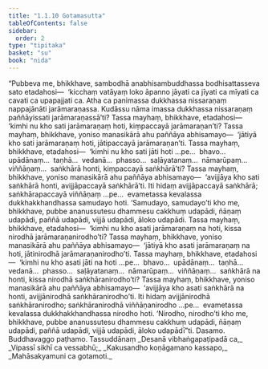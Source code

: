 ```yaml
---
title: "1.1.10 Gotamasutta"
tableOfContents: false
sidebar:
  order: 2
type: "tipitaka"
basket: "su"
book: "nida"
---
```



<DynamicBreadcrumb />

<Division number="10" book="nida" bookNo="12" page="251">

<Paragraph number="58" book="nida">
“Pubbeva me, bhikkhave, sambodhā anabhisambuddhassa bodhisattasseva sato etadahosi—  ‘kicchaṃ vatāyaṃ loko āpanno jāyati ca jīyati ca mīyati ca cavati ca upapajjati ca. Atha ca panimassa dukkhassa nissaraṇaṃ nappajānāti jarāmaraṇassa. Kudāssu nāma imassa dukkhassa nissaraṇaṃ paññāyissati jarāmaraṇassā’ti?
</Paragraph>

<Paragraph number="59" book="nida">
Tassa mayhaṃ, bhikkhave, etadahosi—  ‘kimhi nu kho sati jarāmaraṇaṃ hoti, kiṃpaccayā jarāmaraṇan’ti? Tassa mayhaṃ, bhikkhave, yoniso manasikārā ahu paññāya abhisamayo—  ‘jātiyā kho sati jarāmaraṇaṃ hoti, jātipaccayā jarāmaraṇan’ti.
</Paragraph>

<Paragraph number="60" book="nida">
Tassa mayhaṃ, bhikkhave, etadahosi—  ‘kimhi nu kho sati jāti hoti …pe…  bhavo…  upādānaṃ…  taṇhā…  vedanā…  phasso…  saḷāyatanaṃ…  nāmarūpaṃ…  viññāṇaṃ…  saṅkhārā honti, kiṃpaccayā saṅkhārā’ti? Tassa mayhaṃ, bhikkhave, yoniso manasikārā ahu paññāya abhisamayo—  ‘avijjāya kho sati saṅkhārā honti, avijjāpaccayā saṅkhārā’ti.
</Paragraph>

<Paragraph number="61" book="nida">
Iti hidaṃ avijjāpaccayā saṅkhārā; saṅkhārapaccayā viññāṇaṃ …pe…  evametassa kevalassa dukkhakkhandhassa samudayo hoti. ‘Samudayo, samudayo’ti kho me, bhikkhave, pubbe ananussutesu dhammesu cakkhuṃ udapādi, ñāṇaṃ udapādi, paññā udapādi, vijjā udapādi, āloko udapādi.
</Paragraph>

<Paragraph number="62" book="nida">
Tassa mayhaṃ, bhikkhave, etadahosi—  ‘kimhi nu kho asati jarāmaraṇaṃ na hoti, kissa nirodhā jarāmaraṇanirodho’ti? Tassa mayhaṃ, bhikkhave, yoniso manasikārā ahu paññāya abhisamayo—  ‘jātiyā kho asati jarāmaraṇaṃ na hoti, jātinirodhā jarāmaraṇanirodho’ti.
</Paragraph>

<Paragraph number="63" book="nida">
Tassa mayhaṃ, bhikkhave, etadahosi—  ‘kimhi nu kho asati jāti na hoti …pe…  bhavo…  upādānaṃ…  taṇhā…  vedanā…  phasso…  saḷāyatanaṃ…  nāmarūpaṃ…  viññāṇaṃ…  saṅkhārā na honti, kissa nirodhā saṅkhāranirodho’ti? Tassa mayhaṃ, bhikkhave, yoniso manasikārā ahu paññāya abhisamayo—  ‘avijjāya kho asati saṅkhārā na honti, avijjānirodhā saṅkhāranirodho’ti.
</Paragraph>

<Paragraph number="64" book="nida">
Iti hidaṃ avijjānirodhā saṅkhāranirodho; saṅkhāranirodhā viññāṇanirodho …pe…  evametassa kevalassa dukkhakkhandhassa nirodho hoti. ‘Nirodho, nirodho’ti kho me, bhikkhave, pubbe ananussutesu dhammesu cakkhuṃ udapādi, ñāṇaṃ udapādi, paññā udapādi, vijjā udapādi, āloko udapādī”ti. Dasamo.

</Paragraph>
</Division>

<Paragraph number="65" type="center" book="nida">
Buddhavaggo paṭhamo.



</Paragraph>

<Paragraph number="66" type="center" book="nida">
Tassuddānaṃ


</Paragraph>

<Paragraph number="67" type="verses" book="nida">
_Desanā vibhaṅgapaṭipadā ca,_  
_Vipassī sikhī ca vessabhū;_  
_Kakusandho koṇāgamano kassapo,_  
_Mahāsakyamuni ca gotamoti._
</Paragraph>